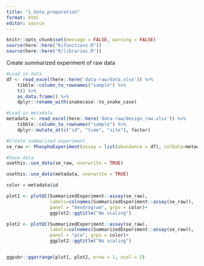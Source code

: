 ```yaml
---
title: "1_data_preparation"
format: html
editor: source
---
```


```r
knitr::opts_chunk$set(message = FALSE, warning = FALSE)
source(here::here("R/functions.R"))
source(here::here("R/libraries.R"))
```

Create summarized experiment of raw data
```r
#Load in data
df <- read_excel(here::here('data-raw/data.xlsx')) %>% 
    tibble::column_to_rownames("sample") %>% 
    t() %>% 
    as.data.frame() %>% 
    dplyr::rename_with(snakecase::to_snake_case)

#Load in metadata
metadata <- read_excel(here::here('data-raw/design_raw.xlsx')) %>% 
    tibble::column_to_rownames("sample") %>% 
    dplyr::mutate_at(c("id", "time", "site"), factor)

#Create summarized experiment
se_raw <- PhosphoExperiment(assay = list(abundance = df), colData=metadata)

#Save data
usethis::use_data(se_raw, overwrite = TRUE)

usethis::use_data(metadata, overwrite = TRUE)
```


```r
color = metadata$id

plot1 <- plotQC(SummarizedExperiment::assay(se_raw), 
                labels=colnames(SummarizedExperiment::assay(se_raw)), 
                panel = "dendrogram", grps = color)+
                ggplot2::ggtitle("No scaling")

plot2 <- plotQC(SummarizedExperiment::assay(se_raw),
                labels=colnames(SummarizedExperiment::assay(se_raw)), 
                panel = "pca", grps = color)+
                ggplot2::ggtitle("No scaling")


ggpubr::ggarrange(plot1, plot2, nrow = 1, ncol = 2)
```

